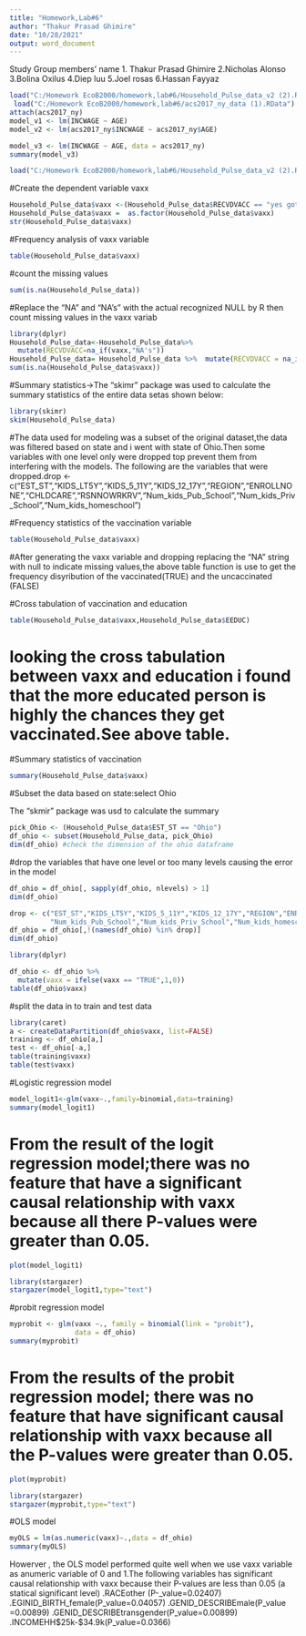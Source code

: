 ---
title: "Homework,Lab#6"
author: "Thakur Prasad Ghimire"
date: "10/28/2021"
output: word_document
---


Study Group members' name
1. Thakur Prasad Ghimire
2.Nicholas Alonso 
3.Bolina Oxilus 
4.Diep luu 
5.Joel rosas
6.Hassan Fayyaz



```{r}
load("C:/Homework EcoB2000/homework,lab#6/Household_Pulse_data_v2 (2).RData")
 load("C:/Homework EcoB2000/homework,lab#6/acs2017_ny_data (1).RData")
attach(acs2017_ny)
model_v1 <- lm(INCWAGE ~ AGE)
model_v2 <- lm(acs2017_ny$INCWAGE ~ acs2017_ny$AGE)

model_v3 <- lm(INCWAGE ~ AGE, data = acs2017_ny)
summary(model_v3)
```

```{r}
load("C:/Homework EcoB2000/homework,lab#6/Household_Pulse_data_v2 (2).RData")
```


#Create the dependent variable vaxx


```{r,warnning=FALSE}
Household_Pulse_data$vaxx <-(Household_Pulse_data$RECVDVACC == "yes got vaxx")
Household_Pulse_data$vaxx =  as.factor(Household_Pulse_data$vaxx)
str(Household_Pulse_data$vaxx)
```


#Frequency analysis of vaxx variable
```{r}
table(Household_Pulse_data$vaxx)
```

#count the missing values



```{r}
sum(is.na(Household_Pulse_data))

```

#Replace the "NA" and "NA's" with the actual recognized NULL by R then count missing values in the vaxx variab

```{r}
library(dplyr)
Household_Pulse_data<-Household_Pulse_data%>% 
  mutate(RECVDVACC=na_if(vaxx,"NA's"))
Household_Pulse_data= Household_Pulse_data %>%  mutate(RECVDVACC = na_if(vaxx, "NA"))
sum(is.na(Household_Pulse_data$vaxx)) 
```






#Summary statistics->The "skimr" package was used to calculate the summary statistics of the entire data setas shown below:

```{r}
library(skimr)
skim(Household_Pulse_data)
```
#The data used for modeling was a subset of the original dataset,the data was filtered based on state and i went with state of Ohio.Then some variables with one level only were dropped top  prevent them from interfering with the models. The following are the variables that were dropped.drop <- c("EST_ST","KIDS_LT5Y","KIDS_5_11Y","KIDS_12_17Y","REGION","ENROLLNONE","CHLDCARE","RSNNOWRKRV","Num_kids_Pub_School","Num_kids_Priv_School","Num_kids_homeschool")

#Frequency statistics of the vaccination variable


```{r}
table(Household_Pulse_data$vaxx)

```

#After generating the vaxx variable and dropping replacing the "NA" string with null to indicate missing  values,the above table function is use to get the frequency disyribution of the vaccinated(TRUE) and the uncaccinated (FALSE)

#Cross tabulation of vaccination and education


```{r}
table(Household_Pulse_data$vaxx,Household_Pulse_data$EEDUC)

```
# looking the cross tabulation between vaxx and education i found that the more educated person is highly the chances they get vaccinated.See above table.   
  
  
#Summary statistics of vaccination

```{r}
summary(Household_Pulse_data$vaxx)

```


#Subset the data based on state:select Ohio

The "skmir" package was usd to calculate the summary 
```{r}
pick_Ohio <- (Household_Pulse_data$EST_ST == "Ohio") 
df_ohio <- subset(Household_Pulse_data, pick_Ohio)
dim(df_ohio) #check the dimension of the ohio dataframe
```

 
#drop the variables that have one level or too many levels causing the error in the model

```{r}
df_ohio = df_ohio[, sapply(df_ohio, nlevels) > 1]
dim(df_ohio)
```

```{r}
drop <- c("EST_ST","KIDS_LT5Y","KIDS_5_11Y","KIDS_12_17Y","REGION","ENROLLNONE","CHLDCARE","RSNNOWRKRV",
          "Num_kids_Pub_School","Num_kids_Priv_School","Num_kids_homeschool")
df_ohio = df_ohio[,!(names(df_ohio) %in% drop)]
dim(df_ohio)
```

```{r}

library(dplyr)

df_ohio <- df_ohio %>%
  mutate(vaxx = ifelse(vaxx == "TRUE",1,0))
table(df_ohio$vaxx)

```
#split the data in to train and test data

```{r}
library(caret)
a <- createDataPartition(df_ohio$vaxx, list=FALSE)
training <- df_ohio[a,]
test <- df_ohio[-a,]
table(training$vaxx)
table(test$vaxx)

```



#Logistic regression model
```{r}
model_logit1<-glm(vaxx~.,family=binomial,data=training)
summary(model_logit1)
```
# From the result of the logit regression model;there was no feature that have a significant causal relationship with vaxx because all there P-values were greater than 0.05.

```{r}
plot(model_logit1)

```
```{r}
library(stargazer)
stargazer(model_logit1,type="text")

```



#probit regression model

```{r}
myprobit <- glm(vaxx ~., family = binomial(link = "probit"), 
                data = df_ohio)
summary(myprobit)
```
#  From the results of the probit regression model; there was no feature that have significant causal relationship with vaxx because all the P-values were greater than 0.05.

```{r}

plot(myprobit)

```

```{r}
library(stargazer)
stargazer(myprobit,type="text")
```



#OLS model


```{r}
myOLS = lm(as.numeric(vaxx)~.,data = df_ohio)
summary(myOLS)


```
Howerver , the OLS model performed quite well when we use vaxx variable as anumeric variable of 0 and 1.The following variables has significant causal relationship with vaxx because their P-values are less than 0.05 (a statical significant level) 
.RACEother (P-_value=0.02407)
.EGINID_BIRTH_female(P_value=0.04057)
.GENID_DESCRIBEmale(P_value =0.00899)
.GENID_DESCRIBEtransgender(P_value=0.00899)
.INCOMEHH$25k-$34.9k(P_value=0.0366)





